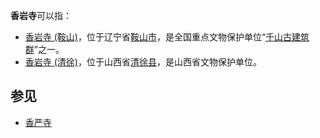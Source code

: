 '''香岩寺'''可以指：

*[[香岩寺_(鞍山)|香岩寺 (鞍山)]]，位于辽宁省[[鞍山市|鞍山市]]，是全国重点文物保护单位“[[千山古建筑群|千山古建筑群]]”之一。
*[[香岩寺_(清徐)|香岩寺 (清徐)]]，位于山西省[[清徐县|清徐县]]，是山西省文物保护单位。


==参见==
*[[香严寺|香严寺]]
{{disambig|X|cat=三字佛寺消歧義}}